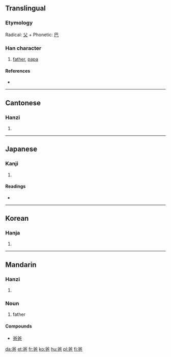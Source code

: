 ==Translingual==

===Etymology===
Radical: [[父]] + Phonetic: [[巴]]

===Han character===
{{Han char|rn=88|rad=父|as=04|sn=8|four=8071<sub>7</sub>|canj=金大日山 (CKAU)}}

# [[father]], [[papa]]

====References====
* {{Han ref|kx=0690.030|dkj=19723|dj=1103.020|hdz=32039.050|uh=7238|ud=29240|bh=AAA8|bd=43688}}

----

==Cantonese==

===Hanzi===
{{yue-hanzi|jyut=|y=ba1}}

# {{defn|Cantonese|sort=父04}}

----

==Japanese==

===Kanji===
{{ja-kanji|grade=|rs=父04}}

# {{defn|Japanese|sort=父04}}

====Readings====
* {{ja-readings|on=[[は]] (ha), [[ば]] (ba)|kun=}}

----

==Korean==

===Hanja===
{{ko-hanja|hangeul=파|eumhun=|rv=pa|mr=p'a|y=pha}}

# {{defn|Korean|sort=父04}}

----

==Mandarin==

===Hanzi===
{{cmn-hanzi|pin=[[bà]] ([[ba4]])|wg=pa<sup>4</sup>}}

# {{defn|Mandarin|sort=父04}}

===Noun===
{{infl|cmn|noun|sc=Hani}}{{zh-attention|needs inflection template}}

# {{colloquial|lang=cmn}} father

====Compounds====
* [[爸爸]]

[[da:爸]]
[[et:爸]]
[[fr:爸]]
[[ko:爸]]
[[hu:爸]]
[[pl:爸]]
[[fi:爸]]